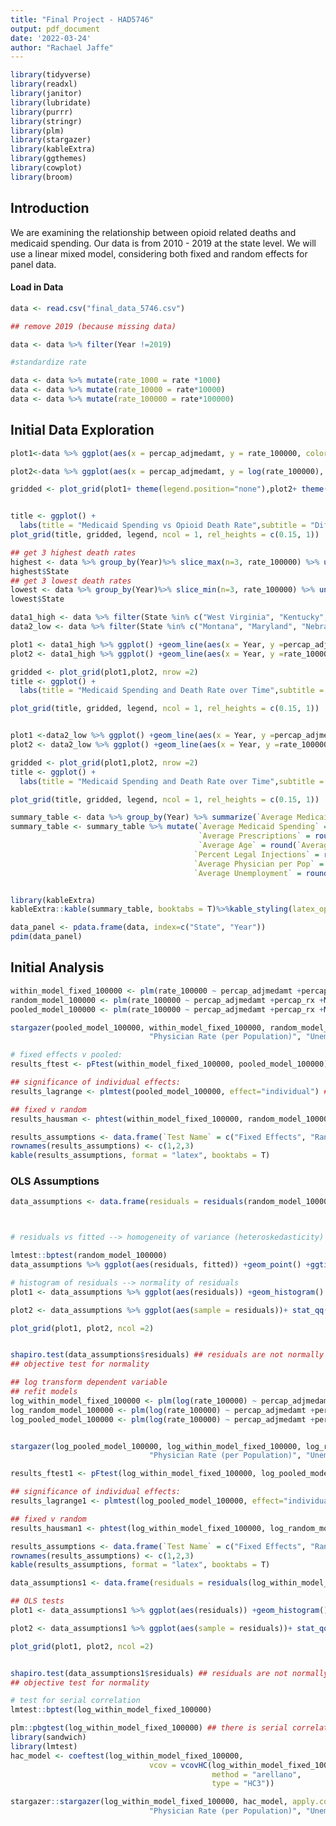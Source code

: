 ```yaml
---
title: "Final Project - HAD5746"
output: pdf_document
date: '2022-03-24'
author: "Rachael Jaffe"
---
```


```r
library(tidyverse)
library(readxl)
library(janitor)
library(lubridate) 
library(purrr)
library(stringr)
library(plm)
library(stargazer)
library(kableExtra)
library(ggthemes)
library(cowplot)
library(broom)
```

## Introduction

We are examining the relationship between opioid related deaths and medicaid spending. Our data is from 2010 - 2019 at the state level. We will use a linear mixed model, considering both fixed and random effects for panel data.

#### Load in Data

```r
data <- read.csv("final_data_5746.csv")

## remove 2019 (because missing data)

data <- data %>% filter(Year !=2019)

#standardize rate

data <- data %>% mutate(rate_1000 = rate *1000)
data <- data %>% mutate(rate_10000 = rate*10000)
data <- data %>% mutate(rate_100000 = rate*100000)

```

## Initial Data Exploration

```r
plot1<-data %>% ggplot(aes(x = percap_adjmedamt, y = rate_100000, color = State))+geom_point()+xlab("Medicaid Spending (per 1000)") +ylab("Death Rate per 100,0000") +theme_calc()

plot2<-data %>% ggplot(aes(x = percap_adjmedamt, y = log(rate_100000), color = State))+geom_point() +xlab("Medicaid Spending (per 1000)") +ylab("Log of Death Rate per 100,0000") +theme_calc()

gridded <- plot_grid(plot1+ theme(legend.position="none"),plot2+ theme(legend.position="none"), nrow = 1)


title <- ggplot() + 
  labs(title = "Medicaid Spending vs Opioid Death Rate",subtitle = "Different colors represent a different state.") +theme_minimal()
plot_grid(title, gridded, legend, ncol = 1, rel_heights = c(0.15, 1))
```

```r
## get 3 highest death rates
highest <- data %>% group_by(Year)%>% slice_max(n=3, rate_100000) %>% ungroup()%>% count(State) %>% slice_max(n=3, n)
highest$State
## get 3 lowest death rates
lowest <- data %>% group_by(Year)%>% slice_min(n=3, rate_100000) %>% ungroup()%>% count(State) %>% slice_min(n=3, n)
lowest$State


```

```r
data1_high <- data %>% filter(State %in% c("West Virginia", "Kentucky","New Mexico"))
data2_low <- data %>% filter(State %in% c("Montana", "Maryland", "Nebraska"))

plot1 <- data1_high %>% ggplot() +geom_line(aes(x = Year, y =percap_adjmedamt))+ ylab("Medicaid Spending")+facet_wrap(~ State)
plot2 <- data1_high %>% ggplot() +geom_line(aes(x = Year, y =rate_100000))+ylab("Death Rate (Per 100,0000)")+facet_wrap(~ State)

gridded <- plot_grid(plot1,plot2, nrow =2)
title <- ggplot() + 
  labs(title = "Medicaid Spending and Death Rate over Time",subtitle = "The 3 States with the highest Death Rate") +theme_minimal()

plot_grid(title, gridded, legend, ncol = 1, rel_heights = c(0.15, 1))


plot1 <-data2_low %>% ggplot() +geom_line(aes(x = Year, y =percap_adjmedamt))+ ylab("Medicaid Spending")+facet_wrap(~ State)
plot2 <- data2_low %>% ggplot() +geom_line(aes(x = Year, y =rate_100000))+ylab("Death Rate (Per 100,0000)")+facet_wrap(~ State)

gridded <- plot_grid(plot1,plot2, nrow =2)
title <- ggplot() + 
  labs(title = "Medicaid Spending and Death Rate over Time",subtitle = "The 3 States with the lowest Death Rate") +theme_minimal()

plot_grid(title, gridded, legend, ncol = 1, rel_heights = c(0.15, 1))


```

```r
summary_table <- data %>% group_by(Year) %>% summarize(`Average Medicaid Spending` = mean(percap_adjmedamt, na.rm = TRUE), `Average Prescriptions` = mean(percap_rx, na.rm = TRUE), `Average Age` = mean(Mean_Age, na.rm = TRUE), `Percent Legal Injections` = mean(legal_injection, na.rm = TRUE)*100, `Average Physician per Pop` = mean(physician_per_pop, na.rm = TRUE), `Average Unemployment` = mean(Unemployment_rate, na.rm = TRUE))
summary_table <- summary_table %>% mutate(`Average Medicaid Spending` = round(`Average Medicaid Spending`, 2),
                                          `Average Prescriptions` = round(`Average Prescriptions`, 2),
                                          `Average Age` = round(`Average Age`,2),
                                         `Percent Legal Injections` = round(`Percent Legal Injections`, 2),
                                         `Average Physician per Pop` = round(`Average Physician per Pop`, 4),
                                         `Average Unemployment` = round(`Average Unemployment`,3))


library(kableExtra)
kableExtra::kable(summary_table, booktabs = T)%>%kable_styling(latex_options = c('scale_down'))


```

```r
data_panel <- pdata.frame(data, index=c("State", "Year"))
pdim(data_panel)

```

## Initial Analysis

```r

within_model_fixed_100000 <- plm(rate_100000 ~ percap_adjmedamt +percap_rx +Mean_Age +as.factor(legal_injection) +physician_per_pop +Unemployment_rate, data = data_panel, model = "within")
random_model_100000 <- plm(rate_100000 ~ percap_adjmedamt +percap_rx +Mean_Age +as.factor(legal_injection) +physician_per_pop +Unemployment_rate, data = data_panel, model = "random")
pooled_model_100000 <- plm(rate_100000 ~ percap_adjmedamt +percap_rx +Mean_Age +as.factor(legal_injection) +physician_per_pop +Unemployment_rate, data = data_panel, model = "pooling")

```

```r

stargazer(pooled_model_100000, within_model_fixed_100000, random_model_100000, dep.var.caption = "\\emph{Dependent Variable:} Opioid Related Deaths Per 100,000", covariate.labels = c("Medicaid Spending Rate (per 1000)", "Prescription Rate (per 1000)", "Mean Age", "Legal Injection Site Exists",
                               "Physician Rate (per Population)", "Unemployment Rate"), column.labels = c("Pooled", "Fixed", "Random"), title = "Model Comparisons (Untransformed)", dep.var.labels = "", single.row = TRUE)


```

```r
# fixed effects v pooled:
results_ftest <- pFtest(within_model_fixed_100000, pooled_model_100000) ## pvalue is small <- fixed effects are needed

## significance of individual effects:
results_lagrange <- plmtest(pooled_model_100000, effect="individual") ## pvalue is small <- heterogeneity among individuals may be significant

## fixed v random 
results_hausman <- phtest(within_model_fixed_100000, random_model_100000) ## pvalue is large <- random effects are necessary

results_assumptions <- data.frame(`Test Name` = c("Fixed Effects", "Random Effects", "Endogeneity"), `P-value` =c(results_ftest$p.value, results_lagrange$p.value, results_hausman$p.value), `Method` = c("F test for individual effects", "Lagrange Multiplier Test - (Honda)", "Hausman Test") )
rownames(results_assumptions) <- c(1,2,3)
kable(results_assumptions, format = "latex", booktabs = T)
```

### OLS Assumptions

```r
data_assumptions <- data.frame(residuals = residuals(random_model_100000), fitted = predict(random_model_100000))



# residuals vs fitted --> homogeneity of variance (heteroskedasticity)

lmtest::bptest(random_model_100000)
data_assumptions %>% ggplot(aes(residuals, fitted)) +geom_point() +ggtitle('Residuals vs Fitted')+geom_hline(yintercept =0)+ geom_vline(xintercept =0)

# histogram of residuals --> normality of residuals
plot1 <- data_assumptions %>% ggplot(aes(residuals)) +geom_histogram() + ggtitle("Residual Histogram (Untransformed)")

plot2 <- data_assumptions %>% ggplot(aes(sample = residuals))+ stat_qq() + stat_qq_line() +ggtitle("Q-Q plot")

plot_grid(plot1, plot2, ncol =2)


shapiro.test(data_assumptions$residuals) ## residuals are not normally distributed
## objective test for normality

```

```r

## log transform dependent variable
## refit models
log_within_model_fixed_100000 <- plm(log(rate_100000) ~ percap_adjmedamt +percap_rx +Mean_Age +as.factor(legal_injection) +physician_per_pop +Unemployment_rate, data = data_panel, model = "within")
log_random_model_100000 <- plm(log(rate_100000) ~ percap_adjmedamt +percap_rx +Mean_Age +as.factor(legal_injection) +physician_per_pop +Unemployment_rate, data = data_panel, model = "random")
log_pooled_model_100000 <- plm(log(rate_100000) ~ percap_adjmedamt +percap_rx +Mean_Age +as.factor(legal_injection) +physician_per_pop +Unemployment_rate, data = data_panel, model = "pooling")


stargazer(log_pooled_model_100000, log_within_model_fixed_100000, log_random_model_100000,  apply.coef = exp, dep.var.caption = "\\emph{Dependent Variable:} Log of Opioid Related Deaths Per 100,000", covariate.labels = c("Medicaid Spending Rate (per 1000)", "Prescription Rate (per 1000)", "Mean Age", "Legal Injection Site Exists",
                               "Physician Rate (per Population)", "Unemployment Rate"), column.labels = c("Pooled", "Fixed", "Random"), title = "Model Comparisons (Log transformed)", dep.var.labels = "", single.row = TRUE, t.auto=F, p.auto=F)

```

```r

results_ftest1 <- pFtest(log_within_model_fixed_100000, log_pooled_model_100000) ## pvalue is small <- fixed effects are needed

## significance of individual effects:
results_lagrange1 <- plmtest(log_pooled_model_100000, effect="individual") ## pvalue is small <- heterogeneity among individuals may be significant

## fixed v random 
results_hausman1 <- phtest(log_within_model_fixed_100000, log_random_model_100000) ## pvalue is small <- random effects are not necessary

results_assumptions <- data.frame(`Test Name` = c("Fixed Effects", "Random Effects", "Endogeneity"), `P-value` =c(results_ftest1$p.value, results_lagrange1$p.value, results_hausman1$p.value), `Method` = c("F test for individual effects", "Lagrange Multiplier Test - (Honda)", "Hausman Test") )
rownames(results_assumptions) <- c(1,2,3)
kable(results_assumptions, format = "latex", booktabs = T)

```

```r
data_assumptions1 <- data.frame(residuals = residuals(log_within_model_fixed_100000))

## OLS tests 
plot1 <- data_assumptions1 %>% ggplot(aes(residuals)) +geom_histogram() + ggtitle("Residual Histogram (Log Transformed)")

plot2 <- data_assumptions1 %>% ggplot(aes(sample = residuals))+ stat_qq() + stat_qq_line() +ggtitle("Q-Q plot")

plot_grid(plot1, plot2, ncol =2)


shapiro.test(data_assumptions1$residuals) ## residuals are not normally distributed
## objective test for normality

```

```r
# test for serial correlation
lmtest::bptest(log_within_model_fixed_100000)

plm::pbgtest(log_within_model_fixed_100000) ## there is serial correlation, lets correct for it
library(sandwich)
library(lmtest)
hac_model <- coeftest(log_within_model_fixed_100000, 
                               vcov = vcovHC(log_within_model_fixed_100000, 
                                             method = "arellano", 
                                             type = "HC3"))

stargazer::stargazer(log_within_model_fixed_100000, hac_model, apply.coef = exp, dep.var.caption = "\\emph{Dependent Variable:} Opioid Related Deaths Per 100,000", covariate.labels = c("Medicaid Spending Rate (per 1000)", "Prescription Rate (per 1000)", "Mean Age", "Legal Injection Site Exists",
                               "Physician Rate (per Population)", "Unemployment Rate"), column.labels = c("Fixed Effects (normal)", "Robust Standard Errors"), title = "Robust Standard Errors (Serial Correlation)", dep.var.labels = "", single.row = TRUE, t.auto=F, p.auto=F)

```
